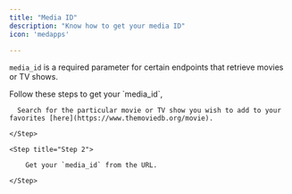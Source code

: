 ```yaml
---
title: "Media ID"
description: "Know how to get your media ID"
icon: 'medapps'

---
```


`media_id` is a required parameter for certain endpoints that retrieve movies or TV shows.

Follow these steps to get your  \`media\_id\`⁣,&#x20;

<Steps>
   <Step title = "Step 1">

      Search for the particular movie or TV show you wish to add to your favorites [here](https://www.themoviedb.org/movie).

    </Step>

    <Step title="Step 2">

        Get your `media_id` from the URL.

    </Step>

</Steps>